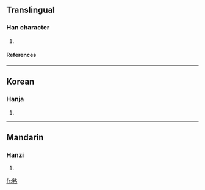 ==Translingual==
===Han character===
{{Han char|rn=30|rad=口|as=10|sn=13|four=|canj=月木竹水口 (BDHER)}}
# {{defn|Han|sort=口10}}
====References====
{{Han ref|kx=0203.250|dkj=04104|dj=0426.050|hdz=10669.030|uh=55E0|ud=21984}}
----
==Korean==
===Hanja===
{{ko-hanja|hangeul=라|rv=ra|mr=ra}}
# {{defn|Korean}}
----
==Mandarin==
===Hanzi===
{{cmn-hanzi|pin=[[luò]] (luo4), [[n]] (ng2), [[n]] (ng3)|wg=lo<sup>4</sup>, <sup>2</sup>, <sup>3</sup>}}
# {{defn|Mandarin}}

[[fr:嗠]]